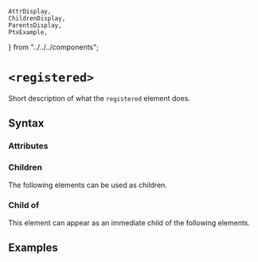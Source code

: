     AttrDisplay,
    ChildrenDisplay,
    ParentsDisplay,
    PtxExample,
} from "../../../components";

# `<registered>`

Short description of what the `registered` element does.

## Syntax

### Attributes

<AttrDisplay name="registered" />

### Children

The following elements can be used as children.

<ChildrenDisplay name="registered" />

### Child of

This element can appear as an immediate child of the following elements.

<ParentsDisplay name="registered" />

## Examples

    